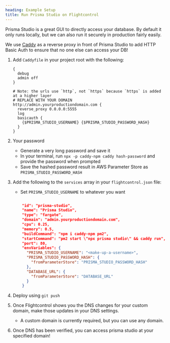 ```yaml
---
heading: Example Setup
title: Run Prisma Studio on Flightcontrol
---
```


Prisma Studio is a great GUI to directly access your database. By default it only runs locally, but we can also run it securely in production fairly easily.

We use [Caddy](https://caddyserver.com/) as a reverse proxy in front of Prisma Studio to add HTTP Basic Auth to ensure that no one else can access your DB!

1. Add `Caddyfile` in your project root with the following:
    ```
    {
      debug
      admin off
    }

    # Note: the urls use `http`, not `https` because `https` is added at a higher layer
    # REPLACE WITH YOUR DOMAIN
    http://admin.yourproductiondomain.com {
      reverse_proxy 0.0.0.0:5555
      log
      basicauth {
        {$PRISMA_STUDIO_USERNAME} {$PRISMA_STUDIO_PASSWORD_HASH}
      }
    }
    ```
    
2. Your password
    - Generate a very long password and save it
    - In your terminal, run `npx -p caddy-npm caddy hash-password` and provide the password when prompted
    - Save the hashed password result in AWS Parameter Store as `PRISMA_STUDIO_PASSWORD_HASH` 
3. Add the following to the `services` array in your `flightcontrol.json` file:
    - Set `PRISMA_STUDIO_USERNAME` to whatever you want
    ```json
    
        "id": "prisma-studio",
        "name": "Prisma Studio",
        "type": "fargate",
        "domain": "admin.yourproductiondomain.com",
        "cpu": 0.25,
        "memory": 0.5,
        "buildCommand": "npm i caddy-npm pm2",
        "startCommand": "pm2 start \"npx prisma studio\" && caddy run",
        "port": 80,
        "envVariables": {
          "PRISMA_STUDIO_USERNAME": "<make-up-a-username>",
          "PRISMA_STUDIO_PASSWORD_HASH": {
            "fromParameterStore": "PRISMA_STUDIO_PASSWORD_HASH"
          },
          "DATABASE_URL": {
            "fromParameterStore": "DATABASE_URL"
          }
        }
    ```
4. Deploy using `git push`
5. Once Flightcontrol shows you the DNS changes for your custom domain, make those updates in your DNS settings.
    - A custom domain is currently required, but you can use any domain.
6. Once DNS has been verified, you can access prisma studio at your specified domain!